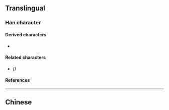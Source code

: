 {{also|鸟|烏}}
{{character info}}
==Translingual==

===Han character===
{{Han char|rn=4|rad=丿|as=03|sn=4|four=27127|canj=HSM,PVSM|ids=⿱丿⿹⿺㇉𠃌一}}

====Derived characters====
* {{l|mul|[[𠆿]], [[呜]], [[坞]], [[𬮻]], [[𤆡]], [[钨]], [[𠛆]], [[邬]], [[𫲻]]}}

====Related characters====
* {{l|mul|[[烏]]}} ''({{w|Traditional Chinese}})''

====References====
{{Han ref|kx=0082.051|hdz=10034.100|uh=4E4C}}

----

==Chinese==
{{zh-see|烏}}